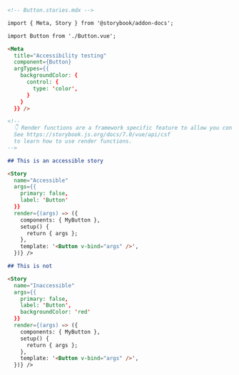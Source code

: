 ```md
<!-- Button.stories.mdx -->

import { Meta, Story } from '@storybook/addon-docs';

import Button from './Button.vue';

<Meta 
  title="Accessibility testing" 
  component={Button} 
  argTypes={{
    backgroundColor: {
      control: {
        type: 'color',
      }
    }
  }} />

<!--
  👇 Render functions are a framework specific feature to allow you control on how the component renders.
  See https://storybook.js.org/docs/7.0/vue/api/csf
  to learn how to use render functions.
-->

## This is an accessible story

<Story
  name="Accessible"
  args={{
    primary: false,
    label: 'Button'
  }}
  render={(args) => ({
    components: { MyButton },
    setup() {
      return { args };
    },
    template: '<Button v-bind="args" />',
  })} />

## This is not

<Story
  name="Inaccessible"
  args={{
    primary: false,
    label: 'Button',
    backgroundColor: 'red'
  }}
  render={(args) => ({
    components: { MyButton },
    setup() {
      return { args };
    },
    template: '<Button v-bind="args" />',
  })} />
```